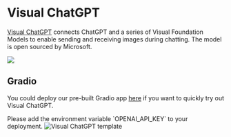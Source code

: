 # Visual ChatGPT

[Visual ChatGPT](https://github.com/microsoft/visual-chatgpt) connects ChatGPT and a series of Visual Foundation Models to enable sending and receiving images during chatting. The model is open sourced by Microsoft.

![](./images/vc-demo.gif)

## Gradio

You could deploy our pre-built Gradio app [here](https://cloud.modelz.ai/deployment/template) if you want to quickly try out Visual ChatGPT.


<Callout emoji="🚀">
Please add the environment variable `OPENAI_API_KEY` to your deployment.
</Callout>


<Image src={detail} alt="Visual ChatGPT template" width={500} height={1000} />
